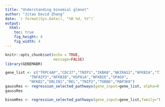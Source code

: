 ```yaml
---
title: "Understanding binomial glmnet"
author: "Jitao David Zhang"
date: `r format(Sys.Date(), "%B %d, %Y")`
output: 
  html:
    toc: true
    fig_height: 4
    fig_width: 4
---
```


```r
knitr::opts_chunk$set(echo = TRUE,
                      message=FALSE)
library(GENEMABR) 
```

```r
gene_list <- c("TRPC4AP","CDC37","TNIP1","IKBKB","NKIRAS2","NFKBIA","TIMM50","RELB",
           "TNFAIP3","NFKBIB","HSPA1A","NFKBIE","SPAG9",
           "NFKB2","ERLIN1","REL","TNIP2","TUBB6","MAP3K8")
gaussRes <- regression_selected_pathways(gene_input=gene_list, alpha=0.5, family="gaussian")
gaussRes
```


```r
binomRes <- regression_selected_pathways(gene_input=gene_list,family="binomial",alpha=0.5)
```

